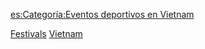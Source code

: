[[Category:越南體育賽事|Festivals]]
[[Category:各國主辦的國際體育賽事|Vietnam]]

[[es:Categoría:Eventos_deportivos_en_Vietnam|es:Categoría:Eventos deportivos en Vietnam]]